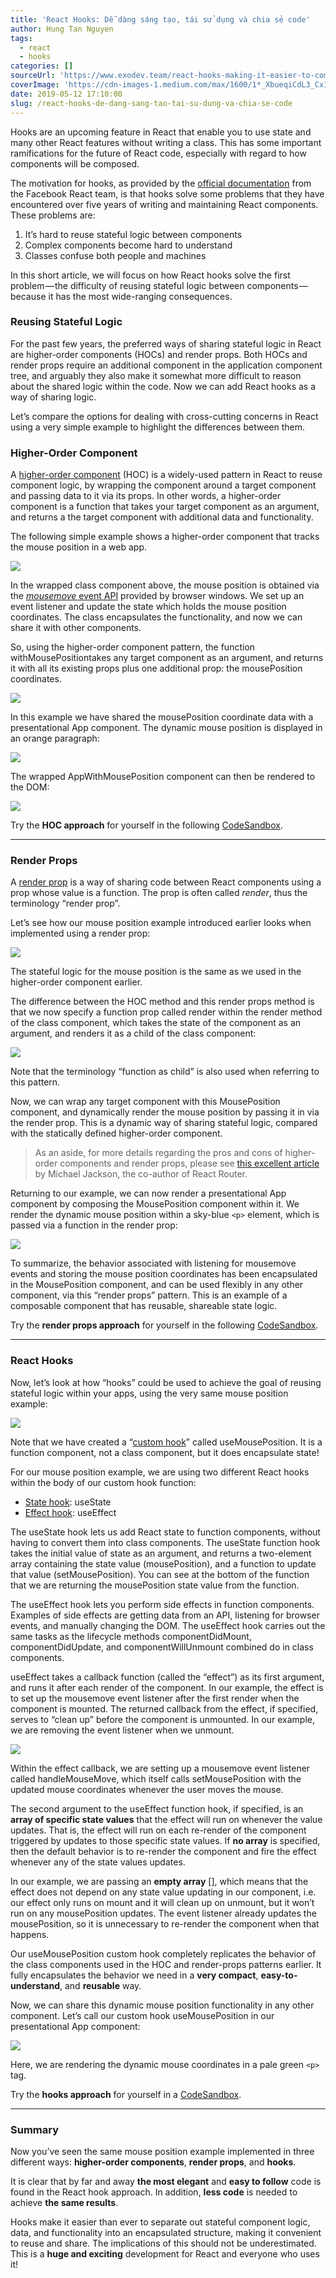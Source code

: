 ```yaml
---
title: 'React Hooks: Dễ dàng sáng tạo, tái sử dụng và chia sẻ code'
author: Hung Tan Nguyen
tags:
  - react
  - hooks
categories: []
sourceUrl: 'https://www.exodev.team/react-hooks-making-it-easier-to-compose-reuse-and-share-react-code/'
coverImage: 'https://cdn-images-1.medium.com/max/1600/1*_XbueqiCdL3_Cx18rftQJg.jpeg'
date: 2019-05-12 17:10:00
slug: /react-hooks-de-dang-sang-tao-tai-su-dung-va-chia-se-code
---
```


Hooks are an upcoming feature in React that enable you to use state and many other React features without writing a class. This has some important ramifications for the future of React code, especially with regard to how components will be composed.

The motivation for hooks, as provided by the [official documentation](https://reactjs.org/docs/hooks-intro.html) from the Facebook React team, is that hooks solve some problems that they have encountered over five years of writing and maintaining React components. These problems are:

1.  It’s hard to reuse stateful logic between components
2.  Complex components become hard to understand
3.  Classes confuse both people and machines

In this short article, we will focus on how React hooks solve the first problem — the difficulty of reusing stateful logic between components — because it has the most wide-ranging consequences.

### Reusing Stateful Logic

For the past few years, the preferred ways of sharing stateful logic in React are higher-order components (HOCs) and render props. Both HOCs and render props require an additional component in the application component tree, and arguably they also make it somewhat more difficult to reason about the shared logic within the code. Now we can add React hooks as a way of sharing logic.

Let’s compare the options for dealing with cross-cutting concerns in React using a very simple example to highlight the differences between them.

### Higher-Order Component

A [higher-order component](https://reactjs.org/docs/higher-order-components.html) (HOC) is a widely-used pattern in React to reuse component logic, by wrapping the component around a target component and passing data to it via its props. In other words, a higher-order component is a function that takes your target component as an argument, and returns a the target component with additional data and functionality.

The following simple example shows a higher-order component that tracks the mouse position in a web app.

![](https://cdn-images-1.medium.com/max/1600/1*Oc9dlXJ9kTNrTyBVYQdLbg.png)

In the wrapped class component above, the mouse position is obtained via the [_mousemove_ event API](https://developer.mozilla.org/en-US/docs/Web/Events/mousemove) provided by browser windows. We set up an event listener and update the state which holds the mouse position coordinates. The class encapsulates the functionality, and now we can share it with other components.

So, using the higher-order component pattern, the function withMousePositiontakes any target component as an argument, and returns it with all its existing props plus one additional prop: the mousePosition coordinates.

![](https://cdn-images-1.medium.com/max/1600/1*txKyOwTtnTav8U_arBSJoA.png)

In this example we have shared the mousePosition coordinate data with a presentational App component. The dynamic mouse position is displayed in an orange paragraph:

![](https://cdn-images-1.medium.com/max/1600/1*l2-smXC3uGEqglE5PrZIHQ.png)

The wrapped AppWithMousePosition component can then be rendered to the DOM:

![](https://cdn-images-1.medium.com/max/1600/1*OcGPrQ_Chqv5xONR7UiVuQ.png)

Try the **HOC approach** for yourself in the following [CodeSandbox](https://codesandbox.io/s/43z216n6y9).

---

### Render Props

A [render prop](https://reactjs.org/docs/render-props.html) is a way of sharing code between React components using a prop whose value is a function. The prop is often called _render_, thus the terminology “render prop”.

Let’s see how our mouse position example introduced earlier looks when implemented using a render prop:

![](https://cdn-images-1.medium.com/max/1600/1*iLTz4A8jkUBxG4tk9RvJAA.png)

The stateful logic for the mouse position is the same as we used in the higher-order component earlier.

The difference between the HOC method and this render props method is that we now specify a function prop called render within the render method of the class component, which takes the state of the component as an argument, and renders it as a child of the class component:

![](https://cdn-images-1.medium.com/max/1600/1*4-GeK4NjlO4LNpZ_BjaVSw.png)

Note that the terminology “function as child” is also used when referring to this pattern.

Now, we can wrap any target component with this MousePosition component, and dynamically render the mouse position by passing it in via the render prop. This is a dynamic way of sharing stateful logic, compared with the statically defined higher-order component.

> As an aside, for more details regarding the pros and cons of higher-order components and render props, please see [this excellent article](https://cdb.reacttraining.com/use-a-render-prop-50de598f11ce) by Michael Jackson, the co-author of React Router.

Returning to our example, we can now render a presentational App component by composing the MousePosition component within it. We render the dynamic mouse position within a sky-blue `<p>` element, which is passed via a function in the render prop:

![](https://cdn-images-1.medium.com/max/1600/1*vGhEf1Ml-i5u8PwyGBLPGA.png)

To summarize, the behavior associated with listening for mousemove events and storing the mouse position coordinates has been encapsulated in the MousePosition component, and can be used flexibly in any other component, via this “render props” pattern. This is an example of a composable component that has reusable, shareable state logic.

Try the **render props approach** for yourself in the following [CodeSandbox](https://codesandbox.io/s/rjprzkj29p).

---

### React Hooks

Now, let’s look at how “hooks” could be used to achieve the goal of reusing stateful logic within your apps, using the very same mouse position example:

![](https://cdn-images-1.medium.com/max/1600/1*7jTUgx_w2rWLIvpSo50g0g.png)

Note that we have created a “[custom hook](https://reactjs.org/docs/hooks-custom.html)” called useMousePosition. It is a function component, not a class component, but it does encapsulate state!

For our mouse position example, we are using two different React hooks within the body of our custom hook function:

- [State hook](https://reactjs.org/docs/hooks-state.html): useState
- [Effect hook](https://reactjs.org/docs/hooks-effect.html): useEffect

The useState hook lets us add React state to function components, without having to convert them into class components. The useState function hook takes the initial value of state as an argument, and returns a two-element array containing the state value (mousePosition), and a function to update that value (setMousePosition). You can see at the bottom of the function that we are returning the mousePosition state value from the function.

The useEffect hook lets you perform side effects in function components. Examples of side effects are getting data from an API, listening for browser events, and manually changing the DOM. The useEffect hook carries out the same tasks as the lifecycle methods componentDidMount, componentDidUpdate, and componentWillUnmount combined do in class components.

useEffect takes a callback function (called the “effect”) as its first argument, and runs it after each render of the component. In our example, the effect is to set up the mousemove event listener after the first render when the component is mounted. The returned callback from the effect, if specified, serves to “clean up” before the component is unmounted. In our example, we are removing the event listener when we unmount.

![](https://cdn-images-1.medium.com/max/1600/1*fwmjuTzC5ObwmdU2UmUQpg.png)

Within the effect callback, we are setting up a mousemove event listener called handleMouseMove, which itself calls setMousePosition with the updated mouse coordinates whenever the user moves the mouse.

The second argument to the useEffect function hook, if specified, is an **array of specific state values** that the effect will run on whenever the value updates. That is, the effect will run on each re-render of the component triggered by updates to those specific state values. If **no array** is specified, then the default behavior is to re-render the component and fire the effect whenever any of the state values updates.

In our example, we are passing an **empty array** [], which means that the effect does not depend on any state value updating in our component, i.e. our effect only runs on mount and it will clean up on unmount, but it won’t run on any mousePosition updates. The event listener already updates the mousePosition, so it is unnecessary to re-render the component when that happens.

Our useMousePosition custom hook completely replicates the behavior of the class components used in the HOC and render-props patterns earlier. It fully encapsulates the behavior we need in a **very compact**, **easy-to-understand**, and **reusable** way.

Now, we can share this dynamic mouse position functionality in any other component. Let’s call our custom hook useMousePosition in our presentational App component:

![](https://cdn-images-1.medium.com/max/1600/1*zf6AO_cN38s8W5j7W-XnQA.png)

Here, we are rendering the dynamic mouse coordinates in a pale green `<p>` tag.

Try the **hooks approach** for yourself in a [CodeSandbox](https://codesandbox.io/s/548z479m0n).

---

### Summary

Now you’ve seen the same mouse position example implemented in three different ways: **higher-order components**, **render props**, and **hooks**.

It is clear that by far and away **the most elegant** and **easy to follow** code is found in the React hook approach. In addition, **less code** is needed to achieve **the same results**.

Hooks make it easier than ever to separate out stateful component logic, data, and functionality into an encapsulated structure, making it convenient to reuse and share. The implications of this should not be underestimated. This is a **huge and exciting** development for React and everyone who uses it!
